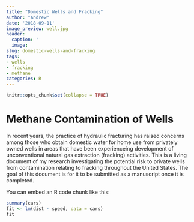 ```yaml
---
title: "Domestic Wells and Fracking"
author: "Andrew"
date: '2018-09-11'
image_preview: well.jpg
header:
  caption: ''
  image: 
slug: domestic-wells-and-fracking
tags:
- wells
- fracking
- methane
categories: R
---
```


```r
knitr::opts_chunk$set(collapse = TRUE)
```

# Methane Contamination of Wells

In recent years, the practice of hydraulic fracturing has raised concerns among those who obtain domestic water for home use from privately owned wells in areas that have been experienceing development of unconventional natural gas extraction (fracking) activities. This is a living document of my research investigating the potential risk to private wells from contamination relating to fracking throughout the United States. The goal of this document is for it to be submitted as a manuscript once it is completed.

You can embed an R code chunk like this:

```r
summary(cars)
fit <- lm(dist ~ speed, data = cars)
fit
```

